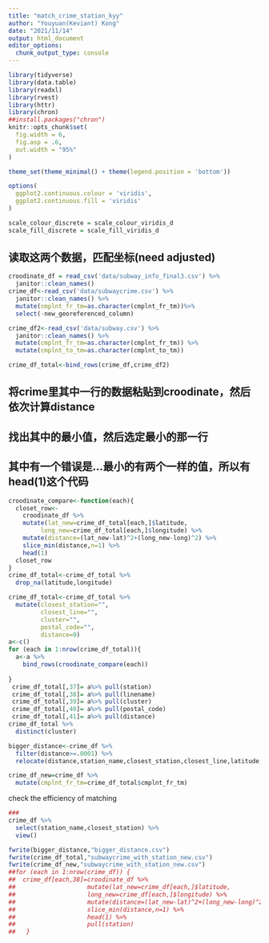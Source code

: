 ```yaml
---
title: "match_crime_station_kyy"
author: "Youyuan(Keviant) Kong"
date: "2021/11/14"
output: html_document
editor_options: 
  chunk_output_type: console
---
```


```r
library(tidyverse)
library(data.table)
library(readxl)
library(rvest)
library(httr)
library(chron)
##install.packages("chron")
knitr::opts_chunk$set(
  fig.width = 6,
  fig.asp = .6,
  out.width = "95%"
)

theme_set(theme_minimal() + theme(legend.position = 'bottom'))

options(
  ggplot2.continuous.colour = 'viridis',
  ggplot2.continuous.fill = 'viridis'
)

scale_colour_discrete = scale_colour_viridis_d
scale_fill_discrete = scale_fill_viridis_d
```


## 读取这两个数据，匹配坐标(need adjusted)
```r
croodinate_df = read_csv('data/subway_info_final3.csv') %>% 
  janitor::clean_names()
crime_df<-read_csv('data/subwaycrime.csv') %>% 
  janitor::clean_names() %>% 
  mutate(cmplnt_fr_tm=as.character(cmplnt_fr_tm))%>% 
  select(-new_georeferenced_column) 

crime_df2<-read_csv('data/subway.csv') %>% 
  janitor::clean_names() %>% 
  mutate(cmplnt_fr_tm=as.character(cmplnt_fr_tm)) %>% 
  mutate(cmplnt_to_tm=as.character(cmplnt_to_tm))

crime_df_total<-bind_rows(crime_df,crime_df2)
```

## 将crime里其中一行的数据粘贴到croodinate，然后依次计算distance
## 找出其中的最小值，然后选定最小的那一行
## 其中有一个错误是...最小的有两个一样的值，所以有head(1)这个代码
```r
croodinate_compare<-function(each){
  closet_row<-
    croodinate_df %>% 
    mutate(lat_new=crime_df_total[each,]$latitude,
         long_new=crime_df_total[each,]$longitude) %>% 
    mutate(distance=(lat_new-lat)^2+(long_new-long)^2) %>% 
    slice_min(distance,n=1) %>% 
    head(1)
  closet_row
}
crime_df_total<-crime_df_total %>% 
  drop_na(latitude,longitude)

crime_df_total<-crime_df_total %>% 
  mutate(closest_station="",
         closest_line="",
         cluster="",
         postal_code="",
         distance=0)
a<-c()
for (each in 1:nrow(crime_df_total)){
  a<-a %>% 
    bind_rows(croodinate_compare(each))
 
}
 crime_df_total[,37]= a%>% pull(station)
 crime_df_total[,38]= a%>% pull(linename)
 crime_df_total[,39]= a%>% pull(cluster)
 crime_df_total[,40]= a%>% pull(postal_code)
 crime_df_total[,41]= a%>% pull(distance)
crime_df_total %>% 
  distinct(cluster)

bigger_distance<-crime_df %>% 
  filter(distance>=.0001) %>% 
  relocate(distance,station_name,closest_station,closest_line,latitude,longitude)

crime_df_new=crime_df %>% 
  mutate(cmplnt_fr_tm=crime_df_total$cmplnt_fr_tm)
```


check the efficiency of matching 

```r
###
crime_df %>% 
  select(station_name,closest_station) %>% 
  view()

fwrite(bigger_distance,"bigger_distance.csv")
fwrite(crime_df_total,"subwaycrime_with_station_new.csv")
fwrite(crime_df_new,"subwaycrime_with_station_new.csv")
##for (each in 1:nrow(crime_df)) {
##  crime_df[each,38]=croodinate_df %>% 
##                    mutate(lat_new=crime_df[each,]$latitude,
##                    long_new=crime_df[each,]$longitude) %>% 
##                    mutate(distance=(lat_new-lat)^2+(long_new-long)^2) ##%>%
##                    slice_min(distance,n=1) %>% 
##                    head(1) %>% 
##                    pull(station)
##   }

```